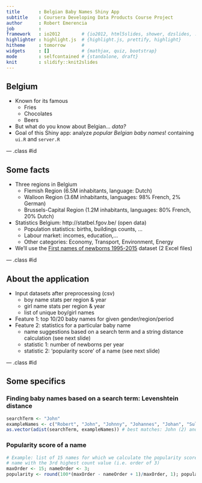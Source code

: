 ```yaml
---
title       : Belgian Baby Names Shiny App
subtitle    : Coursera Developing Data Products Course Project
author      : Robert Emerencia
job         : 
framework   : io2012        # {io2012, html5slides, shower, dzslides, ...}
highlighter : highlight.js  # {highlight.js, prettify, highlight}
hitheme     : tomorrow      # 
widgets     : []            # {mathjax, quiz, bootstrap}
mode        : selfcontained # {standalone, draft}
knit        : slidify::knit2slides
---
```


## Belgium

- Known for its famous
    - Fries
    - Chocolates
    - Beers
- But what do you know about Belgian... *data?*
- Goal of this Shiny app: analyze *popular Belgian baby names*!
containing `ui.R` and `server.R`

--- .class #id 

## Some facts
- Three regions in Belgium
    - Flemish Region (6.5M inhabitants, language: Dutch)
    - Walloon Region (3.6M inhabitants, languages: 98% French, 2% German)
    - Brussels-Capital Region (1.2M inhabitants, languages: 80% French, 20% Dutch)
- Statistics Belgium: http://statbel.fgov.be/ (open data)
    - Population statistics: births, buildings counts, ...
    - Labour market: incomes, education,...
    - Other categories: Economy, Transport, Environment, Energy
- We'll use the [First names of newborns 1995-2015](http://statbel.fgov.be/nl/modules/publications/statistiques/bevolking/bevolking_-_voornamen_van_de_pasgeborenen_1995-2014.jsp) dataset (2 Excel files)

--- .class #id 

## About the application
- Input datasets after preprocessing (csv)
    - boy name stats per region & year
    - girl name stats per region & year
    - list of unique boy/girl names
- Feature 1: top 10/20 baby names for given gender/region/period
- Feature 2: statistics for a particular baby name
    - name suggestions based on a search term and a string distance calculation
    (see next slide)
    - statistic 1: number of newborns per year
    - statistic 2: 'popularity score' of a name (see next slide)

--- .class #id 

## Some specifics
### Finding baby names based on a search term: Levenshtein distance
```r
searchTerm <- "John"
exampleNames <- c("Robert", "John", "Johnny", "Johannes", "Johan", "Sulayman")
as.vector(adist(searchTerm, exampleNames)) # best matches: John (2) and Johan (5)
```
### Popularity score of a name
```r
# Example: list of 15 names for which we calculate the popularity score of the
# name with the 3rd highest count value (i.e. order of 3)
maxOrder <- 15; nameOrder <- 3; 
popularity <- round(100*(maxOrder - nameOrder + 1)/maxOrder, 1); popularity
```





